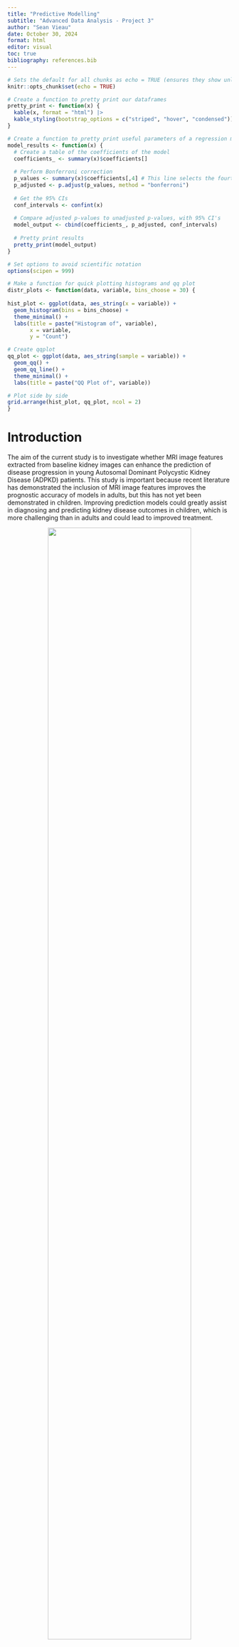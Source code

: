 ```yaml
---
title: "Predictive Modelling"
subtitle: "Advanced Data Analysis - Project 3"
author: "Sean Vieau"
date: October 30, 2024
format: html
editor: visual
toc: true
bibliography: references.bib
---
```


```r
# Sets the default for all chunks as echo = TRUE (ensures they show unless specified not to)
knitr::opts_chunk$set(echo = TRUE)

# Create a function to pretty print our dataframes
pretty_print <- function(x) {
  kable(x, format = "html") |>
  kable_styling(bootstrap_options = c("striped", "hover", "condensed"))
}

# Create a function to pretty print useful parameters of a regression model
model_results <- function(x) {
  # Create a table of the coefficients of the model
  coefficients_ <- summary(x)$coefficients[]
  
  # Perform Bonferroni correction 
  p_values <- summary(x)$coefficients[,4] # This line selects the fourth column of the resulting coefficients      table from summary(model), which is the p-values
  p_adjusted <- p.adjust(p_values, method = "bonferroni")
  
  # Get the 95% CIs
  conf_intervals <- confint(x)
  
  # Compare adjusted p-values to unadjusted p-values, with 95% CI's
  model_output <- cbind(coefficients_, p_adjusted, conf_intervals)
  
  # Pretty print results
  pretty_print(model_output)
}

# Set options to avoid scientific notation
options(scipen = 999)

# Make a function for quick plotting histograms and qq plot
distr_plots <- function(data, variable, bins_choose = 30) {
  
hist_plot <- ggplot(data, aes_string(x = variable)) +
  geom_histogram(bins = bins_choose) +
  theme_minimal() +
  labs(title = paste("Histogram of", variable),
       x = variable,
       y = "Count")

# Create qqplot
qq_plot <- ggplot(data, aes_string(sample = variable)) +
  geom_qq() +
  geom_qq_line() +
  theme_minimal() +
  labs(title = paste("QQ Plot of", variable))

# Plot side by side
grid.arrange(hist_plot, qq_plot, ncol = 2)
}
```

# Introduction

The aim of the current study is to investigate whether MRI image features extracted from baseline kidney images can enhance the prediction of disease progression in young Autosomal Dominant Polycystic Kidney Disease (ADPKD) patients. This study is important because recent literature has demonstrated the inclusion of MRI image features improves the prognostic accuracy of models in adults, but this has not yet been demonstrated in children. Improving prediction models could greatly assist in diagnosing and predicting kidney disease outcomes in children, which is more challenging than in adults and could lead to improved treatment.

::: {style="text-align: center;"}
<img src="/Project_3_Predictive_Modelling/Project_3_R/Media/Project_Description.png" style="width:80%;"/>
:::

#### Task One

![](/Project_3_Predictive_Modelling/Project_3_R/Media/Task_One.png){fig-align="center" width="80%"}

#### Task Two

![](/Project_3_Predictive_Modelling/Project_3_R/Media/Task_Two.png){fig-align="center" width="80%"}

### Clinical Hypotheses

The two clinical hypotheses for this study are that including MRI image features will improve model performance compared to using baseline kidney volume alone in models predicting

1.  Percentage change of total kidney volume growth

2.  Classification of a patient as having fast or slow progression of the disease.

# Background

Here we will review background information on the methodology and variables provided in this data set.

## Gabor Transform

#### What is it

The Gabor Transform, named after Dennis Gabor, is a powerful technique for analyzing the [**texture**]{.underline} of MRI images. By convolving the image with a Gabor filter, it becomes possible to discriminate between features based on intensity differences. This allows the target region and background to be differentiated if they possess distinct features, as they will exhibit different intensity levels. Moreover, the Gabor Transform has tunable parameters, such as the frequency of the sinusoidal wave, which can be adjusted to extract specific textures from the images. Higher frequencies are ideal for capturing fine textures, while lower frequencies are better suited for coarse textures.

#### How it Works

The Gabor Filter first applies a Gaussian Envelope to focus on a small region of the image. It then applies a sinusoidal wave that oscillates at a specific frequency and captures the variation in intensities at that frequency and orientation within that region.

#### Example of Gabor Transform

![Example of applying a Gaussian, then Gabor, and Laplacian Filter (GGL) for differentiation between two different textures (+'s vs L's) ([2](https://link.springer.com/article/10.1007/BF00204594)).](images/clipboard-573562689.png){fig-align="center"}

#### Image Features Provided by the Gabor Transform

In general, Gabor functions can easily extract features of:

-   Spatial Frequency (e.g. how often pixel intensity changes in a given area)

-   Density (e.g. concentration of features within a certain area)

-   Orientation (e.g. Textures or edges at 0°, 45°, 90°, 135°)

-   Phase (e.g. alignment/distance of features)

-   Energy (e.g. overall intensity)

Sources: [1](https://link.springer.com/article/10.1007/s11042-020-09635-6), [2](https://link.springer.com/article/10.1007/BF00204594)

## Gray Level Co-Occurrence Matrix

#### What is it

The Gray Level Co-Occurrence Matrix (GLCM) is another powerful tool for extracting **texture** features from an MRI image. GLCM works under the assumption that the textural information in an image is contained in the "average" spatial relationship that the gray tones in the image have to each other. For example, when a small patch of the picture has little variation of features, the dominant property is tone; When a small patch of a picture has high variation, the dominant property is texture ([3](https://ieeexplore.ieee.org/document/4309314)).

#### How it Works

GLCM examines the spatial relationship between pairs of pixels in an image and calculates how often pairs of pixel values occur at a specified distance and orientation. It does this by computing a set of gray-tone spacial-dependence matrices for various angular relationships and distances between neighboring resolution cell pairs on the image ([3](https://ieeexplore.ieee.org/document/4309314)).

#### Example of GLCM

![Example of textural features extracted from two different land-use category images ([3](https://ieeexplore.ieee.org/document/4309314)).](images/clipboard-759848695.png){width="80%"}

#### Image Features Provided by GLCM

In general, GLCM provides information on the following features:

-   Homogeneity

-   Linear Structure

-   Contrast

-   Number and Nature of Boundaries

-   Complexity of the Image

## Local Binary Pattern

#### What is it

The Local Binary Pattern (LBP) is a third powerful method for extracting [**texture**]{.underline} features from an image. An important and fundamental property of texture is how uniform the patterns are, and LBP captures this by detecting these uniform patterns in circular neighborhoods at any rotation and spatial resolution. LBP is rotation invariant, meaning it does not matter what rotation the image is at; it will always extract very similar features) ([4](https://ieeexplore.ieee.org/document/1017623)).

#### How it Works

LBP works by comparing the intensity of a central pixel with its neighboring pixels and encoding this relationship into a binary pattern. For each neighbor, if it's intensity is greater or equal to the central pixel, it gets assigned a 1 (otherwise a 0). The binary values of all neighbors are then concatenated to form a binary number, and this number is converted into a decimal that represent the LBP for the central pixel ([4](https://ieeexplore.ieee.org/document/1017623)).

#### Example of LBP

![Example of the 36 unique comparisons that can be made between neighboring pixels ([4](https://ieeexplore.ieee.org/document/1017623)).](images/clipboard-3679699747.png){fig-align="center"}

#### Code Information

![](/Project_3_Predictive_Modelling/Project_3_R/Media/Code_Information.png){fig-align="center" width="80%"}

#### Image Features Provided by the LBP

In general, the LBP provides image features on:

-   Uniformity

-   Local Contrast

-   Texture Description

-   Spatial Patterns

-   Gray Level Distribution

# Method

## Study Design

The investigators recruited 71 young patients with ADPKD and collected MRI data at baseline and after 3 years. Additionally, the height corrected kidney volume for each patient was collected at baseline and 3 years by a physician, and the percentage change calculated. Patients were classified as having slow or fast progression of the disease based on this percentage change. Image features were extracted from the baseline MRI images including 2 image features on kidney geometric information, 5 features based on Gabor transform, 2 features based on gray level co-occurrence matrix, 5 features based on image textures, and 5 features based on local binary pattern.

### Statistical Hypotheses

1.  A **linear regression model** predicting **percentage change of total kidney volume growth** including MRI image features and baseline kidney volume will have better performance than a model with baseline kidney volume alone, as determined by specificity, sensitivity, PPV,  NPV,  accuracy, and AUC.

2.  A **logistic regression model** predicting **classification of disease progression as slow or fast** including MRI image features and baseline kidney volume will have better performance than a model with baseline kidney volume alone, as determined by specificity, sensitivity, PPV,  NPV,  accuracy, and AUC.

# Data Preparation

#### Load Packages

```r
library(dplyr)
library(ggplot2)
library(tidyverse)
library(plotly) # Used for interactive plots
library(kableExtra) # Used for pretty printing (kable_styling)
library(ggridges) # Used for plotting distributions
library(naniar) # Used to visualize missingness
library(patchwork) # Used to chain ggplots together
library(gridExtra) # Used to plot ggplots side by side
library(corrplot) # Used for correlation matrix
library(caret) # Used for K-fold cross validation and machine learning
library(bestNormalize) # Used to find best transformation
library(olsrr) # used for backwards elimination model.
library(car) # Used for influenceplot function
library(reshape2) # Used for melting data for multi ROC plotting
```

#### Read .CSV

```r
# Read in data
data <- read_csv("C:/Users/sviea/Documents/Portfolio/Project_3_Predictive_Modelling/Project_3_R/Raw_Data/Project3_data.csv")
```

#### Examine Data Set

```r
# Examine data
pretty_print(head(data))

# Check data types
glimpse(data)
```

#### Create Factors

Everything is appropriately coded as a double.

Let's just convert `progression` into a factor that contains the levels for "slow" or "fast and we're good to go. We will also rename some variables for convenience.

```r
# Convert progression into a factor
data <- data |> 
  mutate(progression = factor(progression,
         levels = c(0,1),
         labels = c("Slow", "Fast")))

# Rename Subject ID and kidney volume variables so they are easier to access
data <- data |> 
  rename(Subject_ID = `Subject ID`,
         kidvol_base = tkvht_base,
         kidvol_visit2 = tkvht_visit2,
         kidvol_change = tkvht_change) 

# Double check data types
glimpse(data)
```

#### Summary

Our data set consists of:

-   71 patients
-   19 MRI image features
-   4 kidney volume variables

# Missingness

```r
# Examine missingness
gg_miss_var(data)

# Examine missingness percents
vis_miss(data)
```

We have 0 missing values!

# Data Split

#### Background

We have an N of 71, which is notably small.

In order to increase the power of the study, we will perform a 5-fold cross validation. Thus, all patients will be in both the training and validation sets, providing a comprehensive evaluation.

![](images/clipboard-802573844.png)

#### Perform the Split

To begin with, we will divide our data set into 5 even folds.

First we randomly shuffle the data so it is not organized by Subject ID

```r
# Set seed for reproducibility
set.seed(123)

# Shuffle the rows
data <- data |> slice_sample(n = nrow(data))
```

Then we create 5-folds of our data set.

```r
# Create labels for Folds1-5
data |> 
  mutate(fold_number = rep(c("Fold1", "Fold2", "Fold3", "Fold4", "Fold5"), length.out = n())) -> data

#### Create separate data frames for each fold

# Create Fold 1
data1_train <- data |> 
  filter(fold_number != "Fold1")
data1_test <- data |> 
  filter(fold_number == "Fold1")

# Create fold 2
data2_train <- data |> 
  filter(fold_number != "Fold2")
data2_test <- data |> 
  filter(fold_number == "Fold2")

# Create fold 3
data3_train <- data |> 
  filter(fold_number != "Fold3")
data3_test <- data |> 
  filter(fold_number == "Fold3")

# Create fold 4
data4_train <- data |> 
  filter(fold_number != "Fold4")
data4_test <- data |> 
  filter(fold_number == "Fold4")

# Create fold 5
data5_train <- data |> 
  filter(fold_number != "Fold5")
data5_test <- data |> 
  filter(fold_number == "Fold5")
```

And examine `Fold1` and ensure the dimensions check out.

```r
# Check dimensions of Fold1
dim(data1_train)

# Check dimensions of Fold1
dim(data1_test)

# Check for any overlapping patients
inner_join(data1_train, data1_test, by = "Subject_ID")
```

We have 56 patients in the fold 1 training set, and 15 in the test set, with no overlapping IDs. Perfect!

# Outcome Variables {#Outcomes_Uni}

Examining the distributions of the entire data set before splitting can cause subtle biases. For example, transformations or decisions based on the entire data set might inadvertently incorporate patterns from the test data into the training process!

We essentially want to mimic real world situations, where we would not know the distributions of our test set prior to analysis.

Thus, we will perform the initial examination of the distribution of our variables, using `Fold1_train`.

::: panel-tabset
## Kidney Volume

#### Baseline Kidney Volume

```r
# Visualize baseline kidney volume
ggplot(data1_train, aes(x = kidvol_base)) +
  geom_histogram() + 
  theme_minimal() + 
  labs(title = "Histogram for Baseline Kidney Volume",
       x = "Baseline Kidney Volume",
       y = "Count")

## QQ Plot
ggplot(data1_train, aes(sample = kidvol_base)) +
  geom_qq() +
  geom_qq_line() +
  theme_minimal() + 
  labs(title = "Histogram for Baseline Kidney Volume",
       x = "Baseline Kidney Volume",
       y = "Count")
```

Kidney volume at baseline appears to be logarithmic.

```r
# Visualize baseline kidney volume
ggplot(data1_train, aes(x = log(kidvol_base))) +
  geom_histogram() + 
  theme_minimal() + 
  labs(title = "Histogram forLog Baseline Kidney Volume",
       x = "Baseline Kidney Volume",
       y = "Count")

# QQ Plot
ggplot(data1_train, aes(sample = log(kidvol_base))) +
  geom_qq() +
  geom_qq_line() +
  theme_minimal() + 
  labs(title = "Histogram for Log Baseline Kidney Volume",
       x = "Baseline Kidney Volume",
       y = "Count")

# Create variable
data1_train <- data1_train |> 
  mutate(kidvol_base_log = log(kidvol_base))
```

`kidvol_base` is normally distributed approximately, after log transform and this variable will be used going forward.

#### Percent Change in Kidney Volume

```r
#| fig-height: 3.5
#| fig-width: 8
# Create histogram
hist_plot <- ggplot(data1_train, aes(x = kidvol_change)) +
  geom_histogram(binwidth = 4.5) +
  theme_minimal() +
  labs(title = "Histogram of Kidney Volume Change",
       y = "Count",
       x = "Kidney Volume Change (%)")

# Create qqplot
qq_plot <- ggplot(data1_train, aes(sample = kidvol_change)) +
  geom_qq() +
  geom_qq_line() +
  theme_minimal() +
  labs(title = "QQ Plot of Kidney Volume Change")

# Plot side by side
grid.arrange(hist_plot, qq_plot, ncol = 2)
```

`kidvol_change` is not quite normally distributed.

##### Log Transform

Let's check if a logarithmic or sqrt transformation will be better.

```r
# Use bestNormalize R package to select the best transformation
BNObject <- bestNormalize(data1_train$kidvol_change)
BNObject

# Create histogram
hist_plot <- ggplot(data1_train, aes(x = log(kidvol_change))) +
  geom_histogram(binwidth = 0.5) +
  theme_minimal() +
  labs(title = "Histogram of Log Kidney Volume Change",
       y = "Count",
       x = "Kidney Volume Change (%)")

# Create qqplot
qq_plot <- ggplot(data1_train, aes(sample = log(kidvol_change))) +
  geom_qq() +
  geom_qq_line() +
  theme_minimal() +
  labs(title = "QQ Plot of Log Kidney Volume Change")

# Plot side by side
grid.arrange(hist_plot, qq_plot, ncol = 2)
```

##### Square Root Transform

```r
# Create histogram
hist_plot <- ggplot(data1_train, aes(x = sqrt(kidvol_change))) +
  geom_histogram(binwidth = 0.5) +
  theme_minimal() +
  labs(title = "Histogram of Sqrt Kidney Volume Change",
       y = "Count",
       x = "Kidney Volume Change (%)")

# Create qqplot
qq_plot <- ggplot(data1_train, aes(sample = sqrt(kidvol_change))) +
  geom_qq() +
  geom_qq_line() +
  theme_minimal() +
  labs(title = "QQ Plot of Sqrt Kidney Volume Chage")

# Plot side by side
grid.arrange(hist_plot, qq_plot, ncol = 2)
```

The log transform appears the best for us.

However, after checking with the professor, it is very rare in machine learning that we engineer the outcome variable at all.

```r
# Create log change in kidney volume
data1_train <- data1_train |> 
  mutate(kidvol_change_log = log(kidvol_change))
```

#### Outliers

It also appears that we have two outlier values. Let's assess using boxplots.

```r
# Calculate IQR and identify outliers
IQR_val <- IQR(data1_train$kidvol_change)
Q1 <- quantile(data1_train$kidvol_change, 0.25)
Q3 <- quantile(data1_train$kidvol_change, 0.75)
lower_bound <- Q1 - (1.5*IQR_val)
upper_bound <- Q3 + (1.5*IQR_val)

# Create boxplot and flag outliers
ggplot(data1_train, aes(x = "", y = kidvol_change)) +
  geom_boxplot(alpha = 0.8) +
  geom_text(aes(label = ifelse(kidvol_change < lower_bound | kidvol_change > upper_bound, Subject_ID, "")), hjust = -0.5, color = "red") +
  theme_minimal() +
  labs(title = "Boxplot of Kidney Volume Change",
       x = "",
       y = "Kidney Volume Change")
```

Patients 37 and 51 are flagging as potential outliers. Let's examine them.

```r
# Examine outlier patients
data1_train |> 
  arrange(desc(kidvol_change)) |> 
  head() |> 
  pretty_print()
```

Interesting, it looks like these patients also have high values for certain MRI image features, such as GLCM 1 and 2. Additionally, they do not have the highest visit 2 kidney volumes, they simply increases in size the most.

### Summary

##### Transformation

It appears that a log transform of `kidvol_base` gives us an approximately normal distribution, and this will be the value used for this covariate going forward.

##### Outliers

While patients 37 and 51 are potential outliers on `kidvol_change`, these are NOT erroneous values. On the contrary, they are backed up by similar high values on other measurements such as `glcm2`, but are not universally high on all MRI image features. In other words, these appear to be very realistic values.

In summary, all values are derived from authentic biological data. They will be examined using the jackknife residuals to assess for leverage and influence, but we are motivated to retain them in the analysis.

[Top of Tabset](#Outcomes_Uni)

## Disease Progression

```r
# Create bar plot
ggplot(data1_train, aes(x = progression, fill = progression)) +
  geom_bar() +
  theme_minimal() +
  scale_fill_brewer(palette = "Pastel2") +
  ylim(0, 45) +
  labs(title = "Count of Slow vs Fast Disease Progression",
       x = "Disease Progression",
       y = "Count",
       fill = "Progression")

# Create Table
table(data1_train$progression) 
```

We have an equal amount of patients that had slow vs fast disease progression.

[Top of Tabset](#Outcomes_Uni)
:::

## Summary

#### Kidney Volume Change

`kidvol_change` is approximately normally distributed following a log transform, with 2 potential outliers we will keep an eye on.

#### Slow vs Fast Disease Progression

We have an even count between patients who had slow vs fast disease progression.

# Feature Engineering I {#Features_Uni}

An assumption for a linear regression is that there is a linear relationship between the predictor and the outcome variable.

Thus for the initial step, we will examine the distribution of our variables and create a quadratic term or take the log for each variable as necessary.

:::::::::: panel-tabset
## Geometry

::: panel-tabset
## Geom1

```r
#| fig-height: 3.5
#| fig-width: 8
# Create histogram
hist_plot <- ggplot(data1_train, aes(x = geom1)) +
  geom_histogram(binwidth = 30) +
  theme_minimal() +
  labs(title = "Histogram of Geom1",
       x = "Geom1",
       y = "Count")

# Create qqplot
qq_plot <- ggplot(data1_train, aes(sample = geom1)) +
  geom_qq() +
  geom_qq_line() +
  theme_minimal() +
  labs(title = "QQ Plot of Geom1")

# Plot side by side
grid.arrange(hist_plot, qq_plot, ncol = 2)
```

There is 1 patient with a drastically lower value than everyone else. Let's examine.

```r
# Filter to most negative geom1 value
data1_train |> 
  arrange(geom1) |> 
  select(Subject_ID, geom1, geom2) |> 
  head() |> 
  pretty_print()
```

Patient 48 appears to be an outlier on `geom1`.

#### Perform Yeo Johnson Transformation

Since we have negatie we have to perform the yeo johnson transformation or we will lose observations as `NA` values.

```r
# Use bestNormalize R package to select the best transformation
BNObject <- bestNormalize(data1_train$geom1)
BNObject

# Create histogram
hist_plot <- ggplot(data1_train, aes(x = yeojohnson(geom1)$x.t)) +
  geom_histogram(binwidth = .4) +
  theme_minimal() +
  labs(title = "Histogram of Yeo Johnson Geom1",
       y = "Count",
       x = "Log Geom1")

# Create qqplot
qq_plot <- ggplot(data1_train, aes(sample = yeojohnson(geom1)$x.t)) +
  geom_qq() +
  geom_qq_line() +
  theme_minimal() +
  labs(title = "QQ Plot of Yeo Johnson Geom1")

# Plot side by side
grid.arrange(hist_plot, qq_plot, ncol = 2)

# Perform transform
data1_train <- data1_train |> 
  mutate(geom1_yeo = yeojohnson(geom1)$x.t)
```

`geom` is more normally distributed after a Yeo Johnson transform.

#### Summary

`geom1` is normally distributed following a Yeo Johnson transform. There is potentially one outlier on the negative side, but this seemed to not be a factor after transforming.

[Top of Tabset](#Features_Uni)

## Geom2

```r
#| fig-height: 3.5
#| fig-width: 8
# Create histogram
hist_plot <- ggplot(data1_train, aes(x = geom2)) +
  geom_histogram(binwidth = 300) +
  theme_minimal() +
  labs(title = "Histogram of Geom2",
       x = "Geom2",
       y = "Count")

# Create qqplot
qq_plot <- ggplot(data1_train, aes(sample = geom2)) +
  geom_qq() +
  geom_qq_line() +
  theme_minimal() +
  labs(title = "QQ Plot of Geom2")

# Plot side by side
grid.arrange(hist_plot, qq_plot, ncol = 2)
```

`geom2` appears to be logarithmic. Let's adjust.

#### Square Root Transformation

```r
#| fig-height: 3.5
#| fig-width: 8
# Create new variable
data1_train <- data1_train |> 
 mutate(geom2_sqrt = sqrt(geom2),
        geom2_log = log(geom2)) 

# Create histogram
hist_plot <- ggplot(data1_train, aes(x = geom2_sqrt)) +
  geom_histogram(binwidth = 20) +
  theme_minimal() +
  labs(title = "Histogram of Geom2_sqrt",
       x = "Geom2_sqrt",
       y = "Count")

# Create qqplot
qq_plot <- ggplot(data1_train, aes(sample = geom2_sqrt)) +
  geom_qq() +
  geom_qq_line() +
  theme_minimal() +
  labs(title = "QQ Plot of Geom2_sqrt")

# Plot side by side
grid.arrange(hist_plot, qq_plot, ncol = 2)
```

Sqrt kind of makes it better, but not quite.

#### Log Transformation

Let's examine the log.

```r

# Create histogram
hist_plot <- ggplot(data1_train, aes(x = log(geom2))) +
  geom_histogram(binwidth = 1) +
  theme_minimal() +
  labs(title = "Histogram of Geom2 log",
       x = "Geom2 log",
       y = "Count")

# Create qqplot
qq_plot <- ggplot(data1_train, aes(sample = log(geom2))) +
  geom_qq() +
  geom_qq_line() +
  theme_minimal() +
  labs(title = "QQ Plot of Geom2 log")

# Plot side by side
grid.arrange(hist_plot, qq_plot, ncol = 2)
```

#### Yeo Johnson Transform

A Yeo Johnson transformation

```r
# Use bestNormalize R package to select the best transformation
BNObject <- bestNormalize(data1_train$geom2)
BNObject

# Create histogram
hist_plot <- ggplot(data, aes(x = yeojohnson(geom2)$x.t)) +
  geom_histogram(binwidth = 1) +
  theme_minimal() +
  labs(title = "Histogram of Geom2 Yeo",
       x = "Geom2 Yeo",
       y = "Count")

# Create qqplot
qq_plot <- ggplot(data, aes(sample = yeojohnson(geom2)$x.t)) +
  geom_qq() +
  geom_qq_line() +
  theme_minimal() +
  labs(title = "QQ Plot of Geom2 Yeo")

# Plot side by side
grid.arrange(hist_plot, qq_plot, ncol = 2)

# Create the variable
data1_train <- data1_train |> 
  mutate(geom2_yeo = yeojohnson(geom2)$x.t)
```

I think log or yeo is our best bet here.

#### Summary

While there is no transformation that makes `geom2` normally distributed, log or yeojohnson transformation may help and will be considered. Let's select Yeo Johnson as it looks slightly better.

[Top of Tabset](#Features_Uni)
:::

## Gabor

::: panel-tabset
## Gabor1

```r
#| fig-height: 3.5
#| fig-width: 8
# Create histogram
hist_plot <- ggplot(data1_train, aes(x = gabor1)) +
  geom_histogram(binwidth = 0.2) +
  theme_minimal() +
  labs(title = "Histogram of Gabor1",
       x = "Gabor2",
       y = "Count")

# Create qqplot
qq_plot <- ggplot(data1_train, aes(sample = gabor1)) +
  geom_qq() +
  geom_qq_line() +
  theme_minimal() +
  labs(title = "QQ Plot of Gabor1")

# Plot side by side
grid.arrange(hist_plot, qq_plot, ncol = 2)
```

`gabor1` is normally distributed.

[Top of Tabset](#Features_Uni)

## Gabor2

```r
#| fig-height: 3.5
#| fig-width: 8
# Make plots
distr_plots(data1_train, "gabor2", 12)
```

`gabor2` appears approximately normally distributed.

```r
# Use bestNormalize R package to select the best transformation
BNObject <- bestNormalize(data1_train$gabor2)
BNObject
```

It looks like a yeo johnson transformation will be most appropriate here.

```r
data1_train <- data1_train |> 
  mutate(gabor2_yeo = yeojohnson(gabor2)$x.t)

distr_plots(data1_train, "gabor2_yeo", 10)
```

A yeo johnson transformation *slightly* improves the normality of `gabor2`.

[Top of Tabset](#Features_Uni)

## Gabor3

```r
#| fig-height: 3.5
#| fig-width: 8
# Make plots
distr_plots(data1_train, "gabor3", 30)
```

[Top of Tabset](#Features_Uni)

`gabor3` appears approximately normally distributed, with some potential outliers.

```r
# Use bestNormalize R package to select the best transformation
BNObject <- bestNormalize(data1_train$gabor3)
BNObject
```

Transformations don't seem to help much here. We want the values to be closest to 1 to indicate more normality.

#### Summary

Transformation doesn't seem to help much with `gabor3`.

[Top of Tabset](#Features_Uni)

## Gabor4

```r
#| fig-height: 3.5
#| fig-width: 8
# Make plots
distr_plots(data1_train, "gabor4", 30)
```

`gabor4` may be exponential.

```r
#| fig-height: 3.5
#| fig-width: 8
data1_train <- data1_train |> 
  mutate(gabor4_log = log(gabor4))

distr_plots(data1_train, "gabor4_log", 12)
```

`gabor4_log` appears to be normally distributed.

#### Summary

The log transform of `gabor4` made it approximately normal.

[Top of Tabset](#Features_Uni)

## Gabor5

```r
#| fig-height: 3.5
#| fig-width: 8
# Make plots
distr_plots(data1_train, "gabor5", 30)
```

`gabor5` looks logarithmic potentially.

#### Log Transform

```r
# Use bestNormalize R package to select the best transformation
BNObject <- bestNormalize(data1_train$gabor5)
BNObject

# Create log term
data1_train <- data1_train |> 
  mutate(gabor5_log = log(gabor5))
 
distr_plots(data1_train, "gabor5_log", 30)
```

That's kind of better.

```r
# Calculate IQR and identify outliers
IQR_val <- IQR(data1_train$gabor5_log)
Q1 <- quantile(data1_train$gabor5_log, 0.25)
Q3 <- quantile(data1_train$gabor5_log, 0.75)
lower_bound <- Q1 - (1.5*IQR_val)
upper_bound <- Q3 + (1.5*IQR_val)

# Create boxplot and flag outliers
ggplot(data1_train, aes(x = "", y = gabor5_log)) +
  geom_boxplot(alpha = 0.8) +
  geom_text(aes(label = ifelse(gabor5_log < lower_bound | gabor5_log > upper_bound, Subject_ID, "")), hjust = -0.5, color = "red") +
  theme_minimal() +
  labs(title = "Boxplot of Gabor5",
       x = "",
       y = "Gabor5")
```

#### Summary

`gabor5` is not normally distributed, and no transform seems to help much. It may be dropped from consideration.

[Top of Tabset](#Features_Uni)
:::

## GLCM

::: panel_tabset
## GLCM1

```r
#| fig-height: 3.5
#| fig-width: 8
# Make plots
distr_plots(data1_train, "glcm1", 10)
```

`glcm1` is approximately normally distributed.

[Top of Tabset](#Features_Uni)

## GLCM2

```r
#| fig-height: 3.5
#| fig-width: 8
# Make plots
distr_plots(data1_train, "glcm2", 10)
```

`glcm2` may be logarithmic.

#### Log Transform

```r
# Create log variable
data1_train <- data1_train |> 
  mutate(glcm2_log = log(glcm2))

#| fig-height: 3.5
#| fig-width: 8
# Make plots
distr_plots(data1_train, "glcm2_log", 10)
```

```r
# Use bestNormalize R package to select the best transformation
BNObject <- bestNormalize(data1_train$glcm2)
BNObject
```

It appears that this is the best transformation we will get.

#### Summary

The best transformation for `glcm2` is a log transform.

[Top of Tabset](#Features_Uni)
:::

## TXTI

::: panel-tabset
## TXT1

```r
#| fig-height: 3.5
#| fig-width: 8
# Make plots
distr_plots(data1_train, "txti1", 10)
```

#### Summary

`txti1` appears normally distributed

[Top of Tabset](#Features_Uni)

## TXTI2

```r
#| fig-height: 3.5
#| fig-width: 8
# Make plots
distr_plots(data1_train, "txti2", 10)
```

#### Summary

`txti2` appears normally distributed.

[Top of Tabset](#Features_Uni)

## TXTI3

```r
#| fig-height: 3.5
#| fig-width: 8
# Make plots
distr_plots(data1_train, "txti3", 10)
```

#### Summary

`txti3` appears normally distributed.

[Top of Tabset](#Features_Uni)

## TXTI4

```r
#| fig-height: 3.5
#| fig-width: 8
# Make plots
distr_plots(data1_train, "txti4", 10)
```

`txti4` may be logarithmic.

#### Log Transform

```r
#| fig-height: 3.5
#| fig-width: 8
data1_train <- data1_train |> 
  mutate(txti4_log = log(txti4))

# Make plots
distr_plots(data1_train, "txti4_log", 10)
```

That's better, still not perfect.

```r
# Use bestNormalize R package to select the best transformation
BNObject <- bestNormalize(data1_train$txti4)
BNObject
```

Log is better than sqrt so we will use log.

#### Summary

The best transformation for `txtxi4` is log, though it is still not perfect.

[Top of Tabset](#Features_Uni)

## TXTI5

```r
#| fig-height: 3.5
#| fig-width: 8
#| # Make plots
distr_plots(data1_train, "txti5", 10)
```

May be logarithmic.

#### Log Transform

```r
#| fig-height: 3.5
#| fig-width: 8
data1_train <- data1_train |> 
  mutate(txti5_log = log(txti5))

#| # Make plots
distr_plots(data1_train, "txti5_log", 10)
```

That looks better. Mostly.

```r
# Use bestNormalize R package to select the best transformation
BNObject <- bestNormalize(data1_train$txti5)
BNObject
```

Log performs better than sqrt, that's as good as we can get.

#### Summary

The best transformation for `txti5` is logarithmic.

[Top of Tabset](#Features_Uni)
:::

## LBP

::::: panel-tabset
## LBP1

```r
#| fig-height: 3.5
#| fig-width: 8
#| # Make plots
distr_plots(data1_train, "lbp1", 20)
```

Looks normally distributed with 1 outlier.

#### Remove Outlier

```r
# Examine LBP outlier
data1_train |> 
  arrange(desc(lbp3)) |> 
  select(Subject_ID, lbp1, lbp2, lbp3, lbp4, lbp5) |> 
  head() |> 
  pretty_print()
```

Patient 52 is a CLEAR outlier (lbp3 = 11, no othe patients have an lbp3 over 1).

We remove them.

```r
# Remove outlier patient
data1_train <- data1_train |> 
  filter(!Subject_ID == 52)
```

#### Remake Plots

```r
#| fig-height: 3.5
#| fig-width: 8
#| # Make plots
distr_plots(data1_train, "lbp1", 10)
```

That's close to normal, let's check if it could be better.

```r
# Use bestNormalize R package to select the best transformation
BNObject <- bestNormalize(data1_train$lbp1)
BNObject
```

#### Yeo Johnson Transform

It seems a yeo transformation will be the best (since we have negatives and a log and sqrt transformation will cause NA values)

```r
#| fig-height: 3.5
#| fig-width: 8
# Perform transform
data1_train <- data1_train |> 
  mutate(lbp1_yeo = yeojohnson(lbp1)$x.t)

#| # Make plots
distr_plots(data1_train, "lbp1_yeo", 10)
```

It's slightly better, but not by much.

#### Summary

A yeo johnson transformation helps a little bit.

We will choose to not transform this variable.

::: callout-note
Note: Patient 52 is a clear outlier and possibly erroneous value on the `lbp` features. Ensure to remove it from all data sets!
:::

[Top of Tabset](#Features_Uni)

## LBP2

```r
#| fig-height: 3.5
#| fig-width: 8
#| # Make plots
distr_plots(data1_train, "lbp2", 20)
```

We appear to have a different outlier for `lbp2`.

```r
# Examine outlier
data1_train |> 
  arrange(desc(lbp2)) |> 
  select(Subject_ID, lbp1, lbp2, lbp3, lbp4, lbp5) |> 
  head() |> 
  pretty_print()
```

Patient 48 is an outlier on `lbp2` (lbp2 = 3, all other patients are essentially below 1).

We remove them

```r
# Remove outlier
data1_train <- data1_train |> 
  filter(!Subject_ID == 48)
```

#### Remake Plots

```r
#| fig-height: 3.5
#| fig-width: 8
#| # Make plots
distr_plots(data1_train, "lbp2", 20)
```

#### 

`lbp2` is normally distributed

[Top of Tabset](#Features_Uni)

## LBP3

```r
#| fig-height: 3.5
#| fig-width: 8
#| # Make plots
distr_plots(data1_train, "lbp3", 20)
```

Doesn't look too good.

```r
# Use bestNormalize R package to select the best transformation
BNObject <- bestNormalize(data1_train$lbp3)
BNObject
```

None of the transformations help much here.

#### Summary

`lbp3` is not normally distributed and no transformations help. We keep the original unmodified values.

[Top of Tabset](#Features_Uni)

## LBP4

```r
#| fig-height: 3.5
#| fig-width: 8
#| # Make plots
distr_plots(data1_train, "lbp4", 20)
```

`lbp4` appears logarithmic.

```r
#| fig-height: 3.5
#| fig-width: 8
# Create log variable
data1_train <- data1_train |> 
  mutate(lbp4_log = log(lbp4))

#| # Make plots
distr_plots(data1_train, "lbp4_log", 20)
```

Looks better.

```r
# Use bestNormalize R package to select the best transformation
BNObject <- bestNormalize(data1_train$lbp4)
BNObject
```

The log transform also provides the best performance here.

#### Summary

The log transform provides the best distribution for `lbp4`

::: callout-note
Note: Patient 48 is a clear outlier and possibly erroneous value on the `lbp2` feature. Ensure to remove it from all data sets!
:::

[Top of Tabset](#Features_Uni)

## LBP5

```r
#| fig-height: 3.5
#| fig-width: 8
#| # Make plots
distr_plots(data1_train, "lbp5", 20)
```

`lbp5` looks logarithmic.

```r
#| fig-height: 3.5
#| fig-width: 8
# Create log variable
data1_train <- data1_train |> 
  mutate(lbp5_log = log(lbp5))

#| # Make plots
distr_plots(data1_train, "lbp5_log", 15)

# Create variable
data1_train <- data1_train |> 
  mutate(lbp5_log = log(lbp5))
```

```r
# Use bestNormalize R package to select the best transformation
BNObject <- bestNormalize(data1_train$lbp5)
BNObject
```

Looks better, and we confirm that the log transform performs the best.

#### Summary

Log transform is the best for `lbp5`.

[Top of Tabset](#Features_Uni)
:::::

## Feature Engineering Summary

We determined that the following variables were approximately normally distributed after performing the transformations below: - `kidvol_base_log` - `kidvol_change_log` (this will be considered, but likely not used) - `geom1_yeo` - `geom2_yeo` - `gabor2_yeo` - `gabor4_log` - `glcm2_log` - `txti4_log` - `txti5_log` - `lbp4_log` - `lbp5_log`

These variables will be used for all comparisons moving forward to ensure we meet the assumption of linearity for a linear regression model.

`gabor5` is not normal even after transforming.

We also eliminated 2 outlier/possible erroneous values in the form of patients, `48` and `52`.

[Top of Tabset](#Features_Uni)
::::::::::

## Correlation Matrix I

To assess for the best engineering of features and select the most promising covariates for this predictive model, I will create the following correlation matrices.

-   With unaltered features & engineered features
-   With averages and interactions to aggregate features from the same class
-   With squared features

This process should uncover hidden relationships between features that are not immediately obvious (such as a squared feature being a significant predictor, but not in its original form).

This first matrix will contain the unaltered features in their original form, as well as the engineered features as determined by examination of distributions.

```r
#| fig-height: 8
#| fig-width: 8
# Control matrix for better output
matrix_order <- c("kidvol_base", "kidvol_change", "kidvol_change_log", "progression", "geom1", "geom1_yeo", "geom2", "geom2_yeo", "gabor1", "gabor2", "gabor2_yeo", "gabor3", "gabor4", "gabor4_log", "gabor5", "glcm1", "glcm2", "glcm2_log", "txti1", "txti2", "txti3", "txti4", "txti4_log", "txti5", "txti5_log", "lbp1", "lbp2", "lbp3", "lbp4", "lbp4_log", "lbp5", "lbp5_log")
 
# Clean the output by making a trimmed dataset excluding extaneous variables
data_for_matrix <- data1_train |> 
  select(matrix_order)

# We factored our variables at the start. To make a correlation matrix we must reconvert those back to numeric
data_for_matrix <- data.frame(lapply(data_for_matrix, function(x) if (is.factor(x)) as.numeric(x) else x))

# Make a correlation matrix with all variables of the trimmed data set
correlation_matrix <- cor(data_for_matrix, use = "complete.obs")

# Plot correlation matrix
corrplot(correlation_matrix, method = "color", addCoef.col = "black", number.cex = 0.4, insig = "blank")
```

From this plot we can see a few relationships between our original and transformed features.

## Main Observations {#Corr_One}

:::: panel-tabset
## Geometry

`geom1` (r = -0.17) and `geom2_yeo` (r = -0.15) have about equal correlation with `kidvol_change`

[Top of Tabset](#Corr_One)

## Gabor Transform

None of the original or transformed `gabor` features are correlated to change in `kidvol_change_log`.

Interestingly, `gabor3` appears to have a strong correlation to the untransformed `kidvol_change`, but not with `kidvol_change_log`. Let's assess.

```r
# Create plot
ggplot(data1_train, aes(x = gabor3, y = kidvol_change)) +
  geom_smooth(method = "lm") +
  geom_point() +
  labs(title = "Change in Kidney Volume by Gabor3",
       x = "Gabor3",
       y = "Change in Kidney Volume (%)") +
  theme_minimal()
```

This appears to be driven entirely by that outlier patient on the far left.

We previously determined that patients 37 and 51 were outliers on the boxplots on `kidvol_change`.

Let's assess how this relationship changes after removing them.

```r
# Remove outlier patients on kidvol change
data_out_rem <- data1_train |> 
  filter(!Subject_ID %in% c(37,51))

# Plot
ggplot(data_out_rem, aes(x = gabor3, y = kidvol_change)) +
  geom_smooth(method = "lm") +
  geom_point() +
  labs(title = "Change in Kidney Volume by Gabor3",
       x = "Gabor3",
       y = "Change in Kidney Volume (%)") +
  theme_minimal()
```

The relationship now looks appropriately linear when these outlier patients are removed.

We can also see that taking the log of the change in kidney volume reduces the influence of these outliers and makes the correlation non significant

```r
# Create plot
ggplot(data1_train, aes(x = gabor3, y = kidvol_change_log)) +
  geom_smooth(method = "lm") +
  geom_point() +
  labs(title = "Change in Log Kidney Volume by Gabor3",
       x = "Gabor3",
       y = "Change in Log Kidney Volume (%)") +
  theme_minimal()
```

::: callout-note
Note: Patients 37 and 51 may be outliers and will need to be assessed using leverage and influence after the final model is fit!
:::

[Top of Tabset](#Corr_One)

## Gray Level Co-Occurence Matrix

None of the MRI features from the gray level co-occurence matrix were strongly correlated with `kidvol_change`.

[Top of Tabset](#Corr_One)

## Txti

`txti2` is a strong predictor of change in `kidvol` regardless if whether `kidvol` is transformed or not.

```r
# Create plot
ggplot(data1_train, aes(x = txti2, y = kidvol_change)) +
  geom_smooth(method = "lm") +
  geom_point() +
  labs(title = "Change in Log Kidney Volume by Txti2",
       x = "Txti2",
       y = "Change in Log Kidney Volume (%)") +
  theme_minimal()
```

`txti2` is a strong predictor of change in kidney volume!

[Top of Tabset](#Corr_One)

## Local Binary Pattern

#### Lbp2

`lbp2` is weakly correlated to change in kidney volume.

```r
# Create plot
ggplot(data1_train, aes(x = lbp2, y = kidvol_change)) +
  geom_smooth(method = "lm") +
  geom_point() +
  labs(title = "Change in Log Kidney Volume by lbp2",
       x = "lbp2",
       y = "Change in Log Kidney Volume (%)") +
  theme_minimal()


model <- lm(kidvol_change ~ lbp2, data = data1_train)
summary(model)
```

#### Lbp4

`lbp4` after log transforming is weakly associated with change in kidney volume, but not strong enough to be significant.

```r
# Create plot
ggplot(data1_train, aes(x = lbp4_log, y = kidvol_change)) +
  geom_smooth(method = "lm") +
  geom_point() +
  labs(title = "Change in Log Kidney Volume by Lbp4",
       x = "Log Lbp4",
       y = "Change in Kidney Volume (%)") +
  theme_minimal()
```

#### Lbp Log

`lbp5_log` is strongly correlated to change in kidney volume.

```r
# Create plot
ggplot(data1_train, aes(x = lbp5_log, y = kidvol_change)) +
  geom_smooth(method = "lm") +
  geom_point() +
  labs(title = "Change in Log Kidney Volume by Log Lbp5",
       x = "Log Lbp5",
       y = "Change in Log Kidney Volume (%)") +
  theme_minimal()
```

We have a pretty strong negative relationship here, looks like it is slightly driven by those two outlier patients.

[Top of Tabset](#Corr_One)
::::

## Summary

The features that are most promising as covariates at this point are:

-   `geom2_yeo`
-   `gabor3`
-   `txt12`
-   `lbp5_log`

# Feature Engineering II

## Averages and Interaction Terms

We saw in the correlation matrix that both `geom1` and `geom2` had pretty even correlations with change in kidney volume.

In the interest of discovering underlying patterns (and minimizing the number of features we have, since we have a limit of 5 based on our sample size), I will attempt to collapse these two variables by

-   Taking their average
-   Taking their interaction term

I will also do the same for `lbp2`, and `lbp5_log`, which were correlated with the outcome.

#### Create Average and Interaction Terms

```r
# Create average and interaction terms
data1_train <- data1_train |> 
  mutate(geom_avg = (geom1_yeo + geom2_yeo)/2,
         geom_int = geom1_yeo*geom2_yeo,
         lbp_avg  = (lbp2 + lbp5_log),
         lbp_int  = lbp2*lbp5_log)
```

## Correlation Matrix II

Now we can rerun the correlation matrix and examine how those relationships changed

```r
#| fig-width: 8
#| fig-height: 8
# Control matrix for better output
matrix_order <- c("kidvol_base", "kidvol_change", "kidvol_change_log", "progression", "geom1", "geom1_yeo", "geom2", "geom2_yeo", "geom_avg", "geom_int", "lbp1", "lbp2", "lbp3", "lbp4", "lbp4_log", "lbp5", "lbp5_log", "lbp_avg", "lbp_int")
 
# Clean the output by making a trimmed dataset excluding extaneous variables
data_for_matrix <- data1_train |> 
  select(matrix_order)

# We factored our variables at the start. To make a correlation matrix we must reconvert those back to numeric
data_for_matrix <- data.frame(lapply(data_for_matrix, function(x) if (is.factor(x)) as.numeric(x) else x))

# Make a correlation matrix with all variables of the trimmed data set
correlation_matrix <- cor(data_for_matrix, use = "complete.obs")

# Plot correlation matrix
corrplot(correlation_matrix, method = "color", addCoef.col = "black", number.cex = 0.6)
```

## Main Observations {#Corr_Two}

::: panel-tabset
## Geometry

`geom_avg` (r = 0.20) has a higher correlation coefficient than `geom1_yeo` and `geom2_yeo` alone, and will thus be used as an aggregate covariate to capture the geometry of the MRIs going forward.

```r
# Create plot
ggplot(data1_train, aes(x = geom_avg, y = kidvol_change)) +
  geom_smooth(method = "lm") +
  geom_point() +
  labs(title = "Change in Kidney Volume by geom_avg",
       x = "geom_avg",
       y = "Change in Kidney Volume (%)") +
  theme_minimal()
```

Notably, this could be driven by those two outliers as mentioned previously.

[Top of Tabset](#Corr_Two)

## Local Binary Pattern

The average and interaction terms do not perform better than `lbp5_log` alone.

[Top of Tabset](#Corr_Two)
:::

### Summary

`geom_avg` increases the r by 0.03 over the individual non-combined features, and will be chosen as a candidate covariate.

`lbp_avg` does not perform better than `lbp5_log` alone, and thus `lbp5_log` will be chosen as a candidate covariate in the final model.

# Feature Engineering III

## Quadratic Terms

Finally, we will consider quadratic terms for each feature.

```r
#| fig-width: 10
#| fig-height: 10
# Create function to square specified columns and rename the new variables
square_selected_variables <- function(df, columns) {
  df <- df %>%
    mutate(across(all_of(columns), ~ .^2, .names = "{.col}_square"))
  return(df)
}

# Choose columns to get squared
columns <- data1_train |>
  select(geom1, geom1_yeo, geom2, geom2_yeo, geom_avg, geom_int, gabor1, gabor2, gabor2_yeo, gabor3, gabor4, gabor4_log, gabor5, glcm1, glcm2, glcm2_log, txti1, txti2, txti3, txti4, txti4_log, txti5, txti5_log, lbp1, lbp2, lbp3, lbp4, lbp4_log, lbp5, lbp5_log, lbp_avg, lbp_int) |>
  colnames()


# Square selected variables
data_square <- square_selected_variables(data1_train, columns)
  
```

## Correlation Matrix III

```r
# Control matrix for better output
matrix_order <- c("kidvol_base", "kidvol_change", "kidvol_change_log", "progression", "geom1_square", "geom1_yeo_square", "geom2_square", "geom2_yeo_square", "geom_avg_square", "geom_int_square", "gabor1_square", "gabor2_square", "gabor2_yeo_square", "gabor3_square", "gabor4_square", "gabor4_log_square", "gabor5_square", "glcm1_square", "glcm2_square", "glcm2_log_square", "txti1_square", "txti2_square", "txti3_square", "txti4_square", "txti4_log_square", "txti5_square", "txti5_log_square", "lbp1_square", "lbp2_square", "lbp3_square", "lbp4_square", "lbp4_log_square", "lbp5_square", "lbp5_log_square", "lbp_avg_square", "lbp_int_square")
 
# Clean the output by making a trimmed dataset excluding extraneous variables
data_for_matrix2 <- data_square |> 
  select(matrix_order)

# We factored our variables at the start. To make a correlation matrix we must reconvert those back to numeric
data_for_matrix2 <- data.frame(lapply(data_for_matrix2, function(x) if (is.factor(x)) as.numeric(x) else x))

# Make a correlation matrix with all variables of the trimmed data set
correlation_matrix <- cor(data_for_matrix2, use = "complete.obs")

# Plot correlation matrix
corrplot(correlation_matrix, method = "color", addCoef.col = "black", number.cex = 0.2)
```

## Main Observations {#Corr_Three}

::: panel-tabset
## Gabor Transform

#### Gabor3

The correlation coefficient for `gabor3_square` is higher than `gabor3`.

```r
ggplot(data_square, aes(x = gabor3_square, y = kidvol_change)) +
  geom_point() +
  geom_smooth(method = "lm")
```

Let's compare if we remove those outliers

```r
ggplot(data_out_rem, aes(x = gabor3**2, y = kidvol_change)) +
  geom_point() +
  geom_smooth(method = "lm")
```

This appears to be driven by that outlier patient.

[Top of Tabset](#Corr_Three)

## Gray Level Co-Occurence Matrix

`glcm2_square` has a strong correlation (r = 0.31). Let's examine.

```r
# Create the plot
ggplot(data_square, aes(x = glcm2_square, y = kidvol_change)) +
  geom_point() +
  geom_smooth(method = "lm")

# Check the model
model <- lm(kidvol_change ~ glcm2**2, data = data1_train)
summary(model)
```

This could be driven by the outlier, but we will include `glcm2_square` as a covariate during model selection.

[Top of Tabset](#Corr_Three)
:::

### Summary

`GLCM2_square` will be considered as a potential covariate during model selection.

# Feature Scaling

Before we perform our regression, we must standardize our variables to place them all on the same scale so that they contribute equally to the model.

This also makes it easier for the gradient descent process to converge faster and more efficiently.

![](images/clipboard-243237117.png){fig-align="center" width="80%"}

![](images/clipboard-2354431195.png){fig-align="center" width="80%"}

## Perform Scaling

We will perform z norm scaling using `caret`, which will appropriately scale the test set of each fold using the mean and standard deviation of each respective training set.

# Task One: Linear Regression

[This website](http://zevross.com/blog/2017/09/19/predictive-modeling-and-machine-learning-in-r-with-the-caret-package/) was used for coding guidance for the linear regression model.

## Cost Function

The cost function in a linear regression is Root Mean Square Error (RMSE):

$$ \text{RMSE} = \sqrt{\frac{1}{n} \sum_{i=1}^{n} (y_i - \hat{y}_i)^2} $$

Where y is the actual change in outcome variable and y-hat is the predicted change, and n is the number of observations.

#### Mapping Function

In the case of linear regression, the mapping function is essentially each beta in the model.

#### Goal

The goal is to select a mapping function that minimizes the cost function and thereby produces the best predictions for the outcome variable.

We will be using the `caret` package to perform model training using 5-fold cross validation and Ordinary Least Squares (OLS). Another option is to perform gradient descent.

## Model 1A: Baseline Kidney Volume {#1A}

::: panel-tabset
## Analysis

To answer the researcher's first question for Task 1, we will perform a predictive model that uses the baseline height-corrected total kidney volume to predict percent change in kidney volume.

$$ Kidney Volume Change = 𝛽_0 + 𝛽_1*Log Kidney Volume Baseline + e $$

```r
set.seed(123)

# Set up a 5-fold cross validation
tc <- trainControl(method = "cv", number = 5)

# Perform the linear regression using 5-fold CV
model1a <- train(kidvol_change ~ log(kidvol_base), 
                 data = data, 
                 method = "lm",
                 trControl = tc)
# Get RMSE
model1a

# Get model coefficients
summary(model1a)

# Examine RSME and R Squared of each fold
pretty_print(model1a$resample)
```

The model has an RMSE of 8.10.

[Top of Tabset](#1A)

## Visualization

#### Actual vs Predicted Values

```r
# Save predicted values to data set
data$predictions1a <- predict(model1a, newdata = data)

# Visualize predicted vs actual values
ggplot(data, aes(x = kidvol_change, y = predictions1a)) +
  geom_point() +
  geom_abline(intercept = 0, slope = 1, color = "blue", linetype = "dashed") +
  theme_minimal() +
  labs(title = "Predicted vs Actual Values for Baseline Kidney Volume",
       x = "Actual Values",
       y = "Predicted Values")
```

In a well performing model, the dots are close to a straight line (the blue dashed line), which would indicate perfect overlap between predicted and actual values.

#### Residuals

```r
# Calculate the residuals
data$residuals1a <- data$kidvol_change - data$predictions1a

# Plot
ggplot(data, aes(x = predictions1a, y = residuals1a)) +
  geom_point() +
  geom_hline(yintercept = 0, color = "blue", linetype = "dashed") +
  theme_minimal() +
  labs(title = "Residuals for Baseline Kidney Volume",
       x = "Predicted Values",
       y = "Residuals")
```

There's some pretty large differences in the predictions here, with some patients having predicted values that are 15% off or greater!

#### QQ Plot

```r
# Plot QQ Plot
ggplot(data, aes(sample = residuals1a)) +
  geom_qq() +
  geom_qq_line() +
  theme_minimal() +
  labs(title = "QQ Plot of Model 1A")
```

The QQ plot is almost normal, but not quite.

#### Histogram of Residuals

```r
# Create histogram of residuals
ggplot(data, aes(x = residuals1a)) + 
  geom_histogram(bins = 20) +
  labs(title = "Histogram of Residuals for Model 1A", 
       x = "Residuals", 
       y = "Count") +
  theme_minimal()
```

The residuals are almost normally distributed, but not quite.

[Top of Tabset](#1A)

## Summary

the RMSE of the model including `kidvol_base` alone is 8.11

The model does not perform too well, when looking at the plots of the predicted vs actual values.

The assumption of normality is almost, but not quite, met.

[Top of Tabset](#1A)
:::

## Model 1B: MRI Features {#1B}

To answer the researcher's second question for Task 1, we will run a predictive model that uses only MRI image features to predict percent change in kidney volume at year 3.

$$ Kidney Volume Change = 𝛽_0 + 𝛽_1*Txti2 + e $$

#### Model Selection

Model selection will be performed on Fold 1 to avoid data snooping on the test set.

The potential scaled covariates for our final model after feature engineering and interactive variable selection are:

-   `geom_avg`
-   `gabor3`
-   `txti2`
-   `lbp5_log`
-   `glcm2_square`

We will perform model selection using backwards elimination and BIC.

::: panel-tabset
## Backwards Elimination I

```r
# Create variables
data1_train <- data1_train |> 
  mutate(geom_avg_scale = scale((geom1_yeo+geom2_yeo)/2),
         gabor3_scale = scale(gabor3),
         txti2_scale = scale(txti2),
         lbp5_log_scale = scale(log(lbp5)),
         glcm2_square_scale = scale(glcm2**2))

# First build the model with all variables
model1b <- lm(kidvol_change ~ geom_avg_scale + gabor3_scale + txti2_scale + lbp5_log_scale + glcm2_square_scale, data = data1_train)
summary(model1b)

# Perform backward elimination 
ols_step_backward_sbc(model1b)
```

`geom_avg` and `lbp5_log` are removed based on BIC. AIC prefers the model with `lbp5_log`

However, we must note that we suspect patients 37 and 51 to be outliers on total kidney volume change, and we saw previously that the correlations for `gabor3` and `glcm2_square` may be being driven by these outlier patients.

[Top of Tabset](#1B)

## Analysis I

### Perform 5-Fold Cross Validation

The final model selected via backwards elimination includes `gabor3`, `txti2`, and `glcm2_square`

```r
set.seed(123)
# Create variables for original data set
data <- data |> 
  mutate(gabor3_scale = scale(gabor3),
         txti2_scale = scale(txti2),
         glcm2_square = glcm2**2,
         glcm2_square_scale = scale(glcm2**2),
         lbp5_log_scale = scale(log(lbp5)),
         geom_avg_scale = scale(geom1+geom2)/2)

# Perform the linear regression using 5-fold CV
model1b <- train(kidvol_change ~ gabor3 + txti2 + glcm2_square, 
                 data = data, 
                 method = "lm",
                 trControl = tc,
                 preProc = "scale")
# Get RMSE
model1b

# Get model coefficients
summary(model1b)
```

The RMSE is 9.03, worse than the model with `kidvol_base` alone.

[Top of Tabset](#1B)

## Visualization I

#### Actual vs Predicted Values

```r
# Save predicted valuest to data set
data$predictions1b <- predict(model1b, newdata = data)

# Visualize predicted vs actual values
ggplot(data, aes(x = kidvol_change, y = predictions1b)) +
  geom_point() +
  geom_abline(intercept = 0, slope = 1, color = "blue", linetype = "dashed") +
  theme_minimal() +
  labs(title = "Predicted vs Actual Values for MRI Features",
       x = "Actual Values",
       y = "Predicted Values")
```

#### Residuals

```r
# Calculate the residuals
data$residuals1b <- data$kidvol_change - data$predictions1b

# Plot
ggplot(data, aes(x = predictions1a, y = residuals1b)) +
  geom_point() +
  geom_hline(yintercept = 0, color = "blue", linetype = "dashed") +
  theme_minimal() +
  labs(title = "Residuals for MRI Features",
       x = "Predicted Values",
       y = "Residuals")
```

Our residuals are comparable in this model compared to modela 1A using `kidvol_base` alone. Some It appears that more residuals are closer to 0, but some predictions are as large as 30% off!

#### QQ Plot

```r
# Plot QQ Plot
ggplot(data, aes(sample = residuals1b)) +
  geom_qq() +
  geom_qq_line() +
  theme_minimal() +
  labs(title = "QQ Plot of Model 1B")
```

#### Histogram of Residuals

```r
# Create histogram of residuals
ggplot(data, aes(x = residuals1b)) + 
  geom_histogram(bins = 20) +
  labs(title = "Histogram of Residuals for Model 1B", 
       x = "Residuals", 
       y = "Count") +
  theme_minimal()
```

[Top of Tabset](#1B)

## Leverage and Influence

The cutoff for leverage (hat-value) is 2(p+1)/n, where p is the number of variables in the model, or 2(3+1)/71 = 0.112.

The cut off for Cook's D \> 1.0.

```r
# Extract model
model1b_ext <- model1b$finalModel

# Influence plot
influence_measures <- influencePlot(model1b_ext, main = "Influence Plot",
              sub = "Circle size is proportional to Cook's Distance")

# Get row numbers of outliers
influence_measures
```

We have four clear outliers that are points of high leverage and influence.

Let's identify them

```r
# Identify outlier patients
outliers <- data[c(2, 8, 9, 35),]

# Pretty print
pretty_print(head(outliers))
```

As predicted, patients `37` and `52` are points of high leverage and influence.

Also [as identified before](#Features_Uni), patients `48` and `52` are points of high leverage and influence, which can be denoted by their absurdly high values for `lbp1` and `lbp2`.

Since we previously identified that certain correlations such as with `gabor3` and `glcm2_square` were being driven by these outlier patients, we will re-run model selection again using backwards elimination, with these patients removed.

[Top of Tabset](#1B)

## Backwards Elimination II

#### Remove Outliers and Re-Run Variable Selection

We will perform backwards elimination again with outlier patients removed.

We can expect `gabor3` and `glcm2_square` to be removed since their correlations were driven by these outliers, as identified in earlier plots.

```r
# Remove outlier patients from data set
data1_train <- data1_train |> 
  filter(!Subject_ID %in% c(37, 48, 51, 52))

# Create model
model1b2 <- lm(kidvol_change ~ geom_avg_scale + gabor3_scale + txti2_scale + lbp5_log_scale + glcm2_square_scale, data = data1_train)

# Examine Model Summary
summary(model1b2)

# Perform backward elimination 
ols_step_forward_sbc(model1b2)
```

As predicted, when excluding these outlier patients, `gabor3` and `glcm2_square` are no longer significant.

The only selected now using BIC is `txti2`!

Let's perform 5-fold CV again using this model.

[Top of Tabset](#1B)

## Analysis II

#### Remove Outliers

```r
# Remove outlier patients from data set
data <- data |> 
  filter(!Subject_ID %in% c(37, 48, 51, 52))
```

### Perform Regression with 5-Fold Cross Validation

```r
set.seed(123)

# Set up a 5-fold cross validation
tc <- trainControl(method = "cv", number = 5)

# Perform the linear regression using 5-fold CV
model1b2 <- train(kidvol_change ~ txti2, 
                 data = data, 
                 method = "lm",
                 trControl = tc,
                 preProc = "scale")

# Get RMSE
model1b2

# Get model coefficients
summary(model1b2)
```

The RMSE is now 6.15, drastically lower than with `kidvol_base_log` alone (but we need to rerun that model without outliers).

This model predicts 17.0% of the variance in `kidvol_change`.

[Top of Tabset](#1B)

## Visualization II

#### Actual vs Predicted Values

```r
# Save predicted valuest to data set
data$predictions1b2 <- predict(model1b2, newdata = data)

# Visualize predicted vs actual values
ggplot(data, aes(x = kidvol_change, y = predictions1b2)) +
  geom_point() +
  geom_abline(intercept = 0, slope = 1, color = "blue", linetype = "dashed") +
  theme_minimal() +
  labs(title = "Predicted vs Actual Values for TXTI2",
       x = "Actual Values",
       y = "Predicted Values")
```

The predicted models are still not that close to the actual values.

#### Residuals

```r
# Calculate the residuals
data$residuals1b2 <- data$kidvol_change - data$predictions1b2

# Plot residuals
ggplot(data, aes(x = predictions1b2, y = residuals1b2)) +
  geom_point() +
  geom_hline(yintercept = 0, color = "blue", linetype = "dashed") +
  theme_minimal() +
  labs(title = "Residuals for TXTI2",
       x = "Predicted Values",
       y = "Residuals")
```

The residuals still look pretty large.

#### QQ Plot

```r
# Plot QQ Plot
ggplot(data, aes(sample = residuals1b2)) +
  geom_qq() +
  geom_qq_line() +
  theme_minimal() +
  labs(title = "QQ Plot of TXTI2")
```

#### Histogram of Residuals

```r
# Create histogram of residuals
ggplot(data, aes(x = residuals1b2)) + 
  geom_histogram(bins = 20) +
  labs(title = "Histogram of Residuals for TXTI2", 
       x = "Residuals", 
       y = "Count") +
  theme_minimal()
```

The residuals are now approximately normally distributed, and would be more so with a larger sample size.

### Leverage and Influence

```r
# Extract model
model1b2_ext <- model1b2$finalModel

# Influence plot
influence_measures <- influencePlot(model1b2_ext, main = "Influence Plot",
              sub = "Circle size is proportional to Cook's Distance")

# Get row numbers of outliers
influence_measures
```

We no longer have outliers in this model as assessed by cutoffs using leverage and influence.

[Top of Tabset](#1B)

## Summary

In this step we discovered that patiens 37, 48, 51, and 52 were outliers with high leverage and influence in our model.

After removing them, only `txti2` was selected as an MRI image feature predicting change in kidney volume.

The RMSE for model 1B after removing outliers was 6.15
:::

## Model 1C: Baseline Kidney Volume and TXTI2 {#1C}

::: panel-tabset
## Analysis

To answer the researcher’s third question, we will run a predictive model that uses the baseline height-corrected total kidney volume AND MRI image features to predict percent change in kidney volume.

$$ Kidney Volume Change = 𝛽_0 + 𝛽_{1}*Baseline Kidney Volume + 𝛽_{2}*Txti2 +  e $$

```r
set.seed(123)

# Perform the linear regression using 5-fold CV
model1c <- train(kidvol_change ~ log(kidvol_base) + txti2, 
                 data = data, 
                 method = "lm",
                 trControl = tc,
                 preProc = "scale",
                 metric = "RMSE")
# Get RMSE
model1c

# Get model coefficients
summary(model1c)
```

The RMSE for the combined model is 6.14, about the same as the model using just `txti2` alone.

[Top of Tabset](#1C)

## Visualization

#### Actual Vs Predicted

```r
# Save predicted valuest to data set
data$predictions1c <- predict(model1c, newdata = data)

# Visualize predicted vs actual values
ggplot(data, aes(x = kidvol_change, y = predictions1c)) +
  geom_point() +
  geom_abline(intercept = 0, slope = 1, color = "blue", linetype = "dashed") +
  theme_minimal() +
  labs(title = "Predicted vs Actual Values for Baseline Kidney Volumne and TXTI2",
       x = "Actual Values",
       y = "Predicted Values")
```

The model still does not have the best prediction.

#### Residuals

```r
# Calculate the residuals
data$residuals1c <- data$kidvol_change - data$predictions1c

# Plot residuals
ggplot(data, aes(x = predictions1c, y = residuals1c)) +
  geom_point() +
  geom_hline(yintercept = 0, color = "blue", linetype = "dashed") +
  theme_minimal() +
  labs(title = "Residuals for Baseline Kidney Volume and TXTI2",
       x = "Predicted Values",
       y = "Residuals")
```

The residuals are slightly better than the model with `kidvol_base` alone.

```r
# Plot QQ Plot
ggplot(data, aes(sample = residuals1c)) +
  geom_qq() +
  geom_qq_line() +
  theme_minimal() +
  labs(title = "QQ Plot of Baseline Kidney Volume and  TXTI2")
```

This is the best QQ plot we have had so far.

#### Histogram of Residuals

```r
# Create histogram of residuals
ggplot(data, aes(x = residuals1c)) + 
  geom_histogram(bins = 20) +
  labs(title = "Histogram of Residuals for Baseline Kidney Volume and TXTI2", 
       x = "Residuals", 
       y = "Count") +
  theme_minimal()
```

#### Leverage and Influence

```r
# Extract model
model1c_ext <- model1c$finalModel

# Influence plot
influence_measures <- influencePlot(model1c_ext, main = "Influence Plot",
              sub = "Circle size is proportional to Cook's Distance")

# Get row numbers of outliers
influence_measures
```

There are no outliers (some edge cases but we will retain them)

#### Plot Final Model

```r
# Plot final model
ggplot(data, aes(x = log(kidvol_base), y = kidvol_change)) +
  geom_point() +
  geom_smooth(method = "lm") +
  labs(title = "Model 1C: Baseline Kidney Volume and Txti2",
       x = "Baseline Kidney Volume (log)",
       y = "Change in Kidney Volume (%)") +
  theme_minimal()
```

This plot shows that generally, the larger your kidney volume at baseline, the less of an increase there was in size over 3 years.

[Top of Tabset](#1C)

## Summary

The RMSE for model 1C is 6.14, this is similar performance to model 1B.

Model 1C meets the assumptions of a linear regression (normality) the best.

[Top of Tabset](#1C)
:::

## Model Comparison

Here we will compare how models 1A, 1B, and 1C performed.

Note: We removed outliers over the course of our model inspection. Thus we will re-run each analysis to get the true RMSE for each model.

#### Model 1A

```r
set.seed(123)
##### Model 1A
# Perform the linear regression using 5-fold CV
model1a <- train(kidvol_change ~ log(kidvol_base), 
                 data = data, 
                 method = "lm",
                 trControl = tc)
# Get RMSE
model1a

```

#### Model 1B

```r
set.seed(123)
##### Model 1B
# Perform the linear regression using 5-fold CV
model1b2 <- train(kidvol_change ~ txti2, 
                 data = data, 
                 method = "lm",
                 trControl = tc,
                 preProc = "scale")
# Get RMSE
model1b2
```

#### Model 1C

```r
set.seed(123)
# Perform the linear regression using 5-fold CV
model1c <- train(kidvol_change ~ log(kidvol_base) + txti2_scale, 
                 data = data, 
                 method = "lm",
                 trControl = tc)
# Get RMSE
model1c
```

### Final Average RMSE

| Model                               | RMSE |
|-------------------------------------|------|
| 1A: Baseline Kidney Volume          | 6.52 |
| 1B: Txti2                           | 6.15 |
| 1C Baseline Kidney Volume and Txti2 | 6.14 |

### Compare Model Performance

We can also use the `caret` package to compare perfomance between these three models.

-   Upper Diagonal Values: These are the differences in the metric values between models. Positive values mean the first model has a higher metric value, while negative values mean the first model has a lower metric value.

-   Lower Diagonal Values: These are the p-values from hypothesis tests comparing the metric values between models. Small p-values (typically \< 0.05) indicate significant differences between the models for that metric.

```r
#| fig-width: 8
# Create list of models to compare
model_list <- list(`Kidney Volume at Baseline` = model1a, `Txti2` = model1b2, `Kidney Volume at Baseline and Txti2` = model1c)

# Compare models
results <- resamples(model_list)
summary(results)

# Compare the RMSEs 
diffs <- diff(results) 
summary(diffs)

# Plot RMSEs of each model
dotplot(results, metric = "RMSE", main = "Comparison of RMSE Across Models")
```

Model A had an RMSE that was 0.37 points higher than model B (p = 0.68), and 0.74 points higher than model C (p = 0.75)

## Results

To evaluate whether differences in model performance were statistically significant, RMSE for each model were compared using pairwise t-tests with Bonferroni p-value correction. The differences in model performance were not statistically significant. Model A had a 0.37 higher RMSE compared to model B (p = 0.68), and a 0.38 higher RMSE compared to model C (p = 0.75).

| Model                               | RMSE | P-Adjusted |        |
|-------------------------------------|------|------------|--------|
| 1A: Baseline Kidney Volume          | 6.52 | --         |        |
| 1B: Txti2                           | 6.15 | 0.68       | ---    |
| 1C Baseline Kidney Volume and Txti2 | 6.14 | 0.75       | 1.0000 |

## Conclusion

The differences in model performance for task one were not statistically significant. Model A had an RMSE that was 0.37 points higher than model B (p = 0.68), and 0.74 points higher than model C (p = 0.75). This may be due to small sample size however.

Thus, including MRI image features into the predictive model did not increase predictive capability above and beyond that of just using kidney volume measurements at baseline.

On the other hand, if it is true that a model with baseline kidney volume, a model with `txti2` alone, and a model with both included all perform similarly at predicting percent change in kidney volume after 3 years, then this could provide support for predicting change in kidney volume percent by EITHER MRI image features or baseline kidney volume.

That is, utilizing MRI image features alone may offer similar predictive capabilities to using kidney volume measurements taken by a practiced physician. Therefore, if one is easier or cheaper than the other to acquire, the easier alternative could be used in place of the harder alternative and still achieve similar predictive power. For example, if there are MRI records but perhaps kidney volume measurements were not taken, then the MRI images can be used instead for making predictions.

# Task Two: Logistic Regression

Here we will perform the logistic regression predicting disease progression as `fast` or `slow`.

## Model 2A {#2A}

### Baseline Kidney Volume

To answer the researcher’s first question for this task, we will run a predictive model that uses the baseline height-corrected total kidney volume to predict whether a patient had fast or slow disease progression.

$$ logit(Progression) = 𝛽_0 + 𝛽_{Baseline Kidney Volume} + e $$

::: panel-tabset
## Analysis

```r
library(plotROC)
# Convert progression into a factor
data <- data |>
  mutate(progression_num = as.numeric(progression)-1)
data$progression

set.seed(123)
# Create a training control object with 5-fold cross-validation and class probabilities 
tc <- trainControl(method = "cv", number = 5, classProbs = TRUE, summaryFunction = twoClassSummary)

# Perform the linear regression using 5-fold CV
model2a <- train(progression~ log(kidvol_base), 
                 data = data, 
                 method = "glm",
                 family = "binomial",
                 trControl = tc,
                 metric = "ROC",
                 preProc = "scale")

# Examine model
model2a
summary(model2a)
```

`kidvol_base_log` is not a significant predictor of change in kidney volume (p = 0.75).

The AUC for this model is 0.47, which is near guessing. The sensitivity is 0.3 and the specificity is 0.71

[Top of Tabset](#2A)

## Visualization

#### Confusion Matrix

```r
# Save predictions
data$predictions2a <- predict(model2a, newdata = data)
data$predictions2a_prob <- predict(model2a, newdata = data, type = "prob")[,2]
data$predictions2a_num <- as.numeric(data$predictions2a_prob)-1

# Create confusion matrix
cm <- table(Predicted = data$predictions2a, Actual = data$progression)

# Examine confusion matrix and performance
cm
```

We can see the poor performance clearly in the confusion matrix.

#### ROC Curve

```r
# Plot ROC Curve
roc2a <- ggplot(data, aes(m = predictions2a_num, d = progression_num)) +
  geom_roc(n.cuts = 10, labels = F, labelround = 4) +
  theme_minimal() +
  labs(title = "ROC Curve Model 2A: Baseline Kidney Volume",
       x = "False Positive Rate",
       y = "True Positive Rate") +
  geom_abline(intercept = 0, slope = 1, linetype = "dashed", color = "blue")
```

We can see that the ROC curve is very poor, near guessing.

## Summary

The model using `kidvol_base_log` alone performed poorly.

AUC: 0.47

Sensitivity: 0.3

Specificity: 0.71

[Top of Tabset](#2A)
:::

## Model 2B: MRI Image Features {#2B}

To answer the researcher’s second question for this task, we will run a predictive model that uses the MRI features to predict whether a patient had fast or slow disease progression.

$$ logit(Progression) = 𝛽_0 + 𝛽_{MRI Feature 1} + 𝛽_{MRI Feature 1} + ... + e $$

As the correlation matrices revealed similar relationship between the MRI image features and `progression` as they did with `kidvol_change`, we will select the same candidate covariates for Task 2 as we did for Task 1.

These are:

-   `geom_avg`
-   `gabor3`
-   `txti2`
-   `lbp5_log`
-   `glcm2_square`

::: panel-tabset
## Model Selection

```r
# Create variable
data1_train <- data1_train |> 
  mutate(progression_num = as.numeric(progression)-1)

# Create model
model2b <- glm(progression_num ~ geom_avg_scale + gabor3_scale + txti2_scale + lbp5_log_scale + glcm2_square_scale, data = data1_train, family = "binomial")

# Examine Model Summary
summary(model2b)

# Perform backward elimination 
ols_step_forward_sbc(model2b)
```

The model with the smallest BIC is with `txti2` alone, thus that will be our final model.

[Top of Tabset](#2B)

## Analysis

```r
set.seed(123)

# Perform the linear regression using 5-fold CV
model2b <- train(progression ~ txti2, 
                 data = data, 
                 method = "glm",
                 family = "binomial",
                 trControl = tc,
                 metric = "ROC",
                 preProc = "scale")

# Examine model
model2b
summary(model2b)
```

`txti2` is a significant predictor of `kidvol_change` (p = 0.0062).

The AUC is 0.74, the senstivity is 0.57, and the specificity is 0.64

[Top of Tabset](#2B)

## Visualization

#### Confusion Matrix

```r
# Save predictions
data$predictions2b <- predict(model2b, newdata = data)
data$predictions2b_prob <- predict(model2b, newdata = data, type = "prob")[,2]
data$predictions2b_num <- as.numeric(data$predictions2b_prob)-1

# Create confusion matrix
cm <- table(Predicted = data$predictions2b, Actual = data$progression)

# Examine confusion matrix and performance
cm
```

We can see that we are getting more correct hits in the confusion matrix compared to using baseline kidney volume alone.

[Top of Tabset](#2B)

#### ROC Curve

```r
# Plot ROC Curve
roc2b <- ggplot(data, aes(m = predictions2b_num, d = progression_num)) +
  geom_roc(n.cuts = 10, labels = F, labelround = 4) +
  theme_minimal() +
  labs(title = "ROC Curve Model 2B: Txti2",
       x = "False Positive Rate",
       y = "True Positive Rate") +
  geom_abline(intercept = 0, slope = 1, linetype = "dashed", color = "blue")

# Visualize Plot
roc2b
```

That's not a bad curve!

[Top of Tabset](#2B)

## Messing around with saturated model

```r
set.seed(123)

# Create variable
data <- data |> 
  mutate(geom_avg = (geom1+geom2/2))

# Perform the linear regression using 5-fold CV
model2b_sat <- train(progression ~ txti2 + geom_avg + log(lbp5) + gabor3, 
                 data = data, 
                 method = "glm",
                 family = "binomial",
                 trControl = tc,
                 metric = "ROC",
                 preProc = "scale")

# Examine model
model2b_sat
summary(model2b_sat)

# Save predictions
data$predictions2b_sat <- predict(model2b_sat, newdata = data)
data$predictions2b_prob_sat <- predict(model2b_sat, newdata = data, type = "prob")[,2]
data$predictions2b_num_sat <- as.numeric(data$predictions2b_prob_sat)-1

# Create confusion matrix
cm <- table(Predicted = data$predictions2b, Actual = data$progression)

# Examine confusion matrix and performance
cm

# Plot ROC Curve
roc2b <- ggplot(data, aes(m = predictions2b_num, d = progression_num)) +
  geom_roc(n.cuts = 10, labels = F, labelround = 4) +
  theme_minimal() +
  labs(title = "ROC Curve Model 2B: Txti2",
       x = "False Positive Rate",
       y = "True Positive Rate") +
  geom_abline(intercept = 0, slope = 1, linetype = "dashed", color = "blue")

# Visualize Plot
roc2b

# Calculate area under the curve
calc_auc(roc2b)$AUC
```

Not that different from just txti2. I just wanted to check because I was getting the BIC backwards selection choosing this model.

## Summary

Model 2B performs much better than model 2A. We can especially see this when we look at the ROC curve.

AUC: 0.74

Sensitivity: 0.57

Specificity: 0.64

[Top of Tabset](#2B)
:::

## Model 2C: Baseline Kidney Volume and MRI Image Features {#2C}

To answer the researcher’s third question, we will run a predictive model that uses the baseline height-corrected total kidney volume AND MRI image features to predict slow vs fast disease progression.

$$ logit(Progression) = 𝛽_0 + 𝛽_{Baseline Kidney Volume} + 𝛽_{Txti2} + ... + e $$

::: panel-tabset
## Analysis

```r
set.seed(123)

# Perform the linear regression using 5-fold CV
model2c <- train(progression ~ log(kidvol_base) + txti2, 
                 data = data, 
                 method = "glm",
                 family = "binomial",
                 trControl = tc,
                 metric = "ROC",
                 preProc = "scale")

# Examine model
model2c
summary(model2c)
```

The model performs similarly to using `txti2` alone.

The AUC is 0.71, the sensitivity is 0.57, and the specificity is 0.59

[Top of Tabset](#2C)

## Visualization

#### Confusion Matrix

```r
# Save predictions
data$predictions2c <- predict(model2c, newdata = data)
data$predictions2c_prob <- predict(model2c, newdata = data, type = "prob")[,2]
data$predictions2c_num <- as.numeric(data$predictions2c_prob)-1

# Create confusion matrix
cm <- table(Predicted = data$predictions2c, Actual = data$progression)

# Examine confusion matrix and performance
cm
```

Not much different than model 2.

#### ROC Curve

```r
# Plot ROC Curve
roc2c <- ggplot(data, aes(m = predictions2c_num, d = progression_num)) +
  geom_roc(n.cuts = 10, labels = F, labelround = 4) +
  theme_minimal() +
  labs(title = "ROC Curve Model 2C: Baseline Kidney Volume and Txti2",
       x = "False Positive Rate",
       y = "True Positive Rate") +
  geom_abline(intercept = 0, slope = 1, linetype = "dashed", color = "blue")

# Visualize Plot
roc2c
```

Not much different than just using `txti2` alone.

[Top of Tabset](#2C)

## Summary

Model C does not appear to perform much differently than model B.

AUC: 0.71

Sensitivity: 0.57

Specificity is 0.59

[Top of Tabset](#2C)
:::

## Model Comparison

```r
#| fig-width: 8

# Create list of models to compare
model_list <- list(`Kidney Volume at Baseline` = model2a, Txti2 = model2b, `Kidney Volume at Baseline and Txti2` = model2c)

# Compare models
results <- resamples(model_list)
summary(results)

results$models

# Compare the AUCs 
diffs <- diff(results) 
summary(diffs)

# Plot RMSEs of each model
dotplot(results, metric = "ROC",
        main = "Comparison of AUC Across Models")
dotplot(results, metric = "Sens",
        main = "Comparison of Sensitivity Across Models")
dotplot(results, metric = "Spec",
        main = "Comparison of Specificity Across Models")
```

The difference in performance between models was not statistically significant (report AUC's and 95% CI's here)

## Results

Table 2. Results of Pairwise T-Tests Comparing Model Performance Predicting Disease Progression using AUC

|                                  |      |             |             |              |
|-------------------|--------------|--------------|--------------|--------------|
| Model                            | AUC  | Sensitivity | Specificity |   P-Adjusted |
| Baseline Kidney Volume           | 0.47 | 0.30        | 0.71        | —            |
| Txti2                            | 0.74 | 0.57        | 0.64        | 0.28         |
| Baseline Kidney Volume and Txti2 | 0.71 | 0.57        | 0.59        | 0.31         |

## Summary

The model using `txti2` alone performed better at predicting disease progression than the model using `kidvol_base` alone. However, this difference was not statistically significant.

Additionally, the model incorporating both `txti2` and `kidvol_base` did not perform better than the model using just `txti`.

However, examining the ROC curves and the 95% CIs for all of the models, it does appear that there is a trend towards these difference being significant. It is possible that these may have not been statistically significant due to a small sample size (N = 67).

# Results

#### Predicting Height-Corrected Kidney Volume

To evaluate whether differences in model performance were statistically significant, RMSE for each model were compared using pairwise t-tests with Bonferroni correction for p-values. The differences in model performance were not statistically significant (see Table 1 and Figure 1). Model A (Baseline only) had a 0.37 higher RMSE compared to model B (Txti2 only) (p = 0.68), and a 0.38 higher RMSE compared to model C (Mixed) (p = 0.75).

![](images/clipboard-2391200633.png)

![](images/clipboard-3668317329.png)

![](images/clipboard-2980058113.png)

#### Predicting Disease Progression

To evaluate whether differences in model performance were statistically significant, AUC for each model was compared using pairwise t-test with Bonferroni correction for p-values, and ROC curves for each model were plotted (see Table 2 and Figure 2). The models using Txti2 alone (AUC = 0.74), or Txti2 and baseline kidney volume (AUC= 0.71), performed better at predicting disease progression speed than the model using baseline kidney volume alone (AUC 0.47). However, these differences were not statistically significant (p \> 0.05).

![](images/clipboard-1453485702.png)

![](images/clipboard-3181863504.png)

## ROC Curves

[Source](https://www.r-project.org/conferences/useR-2013/Tutorials/kuhn/user_caret_2up.pdf)

```r
#| fig-width: 10
#| fig-height: 6
# Example Data: Combine predictions into a single data frame
data_for_ROC <- data.frame(
  progression_num = data$progression_num,  # Your actual outcomes
  `Baseline Kidney Volume` = data$predictions2a_num,
  `Txti2` = data$predictions2b_num,
  `Baseline Kidney Volume and Txti2` = data$predictions2c_num
)

# Melt the data frame for ggplot
data_melted <- melt(data_for_ROC, id.vars = "progression_num", variable.name = "model", value.name = "predictions")

# Plot ROC Curves
roc_plot <- ggplot(data_melted, aes(m = predictions, d = progression_num, color = model)) +
  geom_roc(n.cuts = 10, labels = FALSE, labelround = 4) +
  theme_minimal() +
  labs(title = "ROC Curves for Models Predicting Kidney Disease Progression",
       x = "False Positive Rate",
       y = "True Positive Rate",
       color = "Model") +
  geom_abline(intercept = 0, slope = 1, linetype = "dashed", color = "black") +
  scale_color_brewer(palette = "Set2") +
  theme( text = element_text(size = 15))

# Visualize Plot
roc_plot
```

# Discussion

Note: Discussion section co-written with project partner Dominick DeMarsico.

After review of the many MRI image transformations available to the team, none of the feature engineering conducted stood out as particularly meaningful or helpful for prediction. However, the Txti2 variable was specifically created by the PI to be a summary value for kidney images. To avoid overfitting, we thought it best to primarily focus on this variable as our other variables of interest were not particularly associated with the outcome variables. With regard to our linear regression modeling, we found that none of the models were statistically better at predicting kidney change over time. Thus, including MRI image features did not increase the predictive capability of a model predicting kidney volume at 3 years above and beyond that of just using kidney volume measurements at baseline. Given the time and money needed to both collect MRI images and process them into usable formats, it may be more efficient to simply focus on measuring kidney volume in children with ADPKD. Given this outcome, we fail to reject the null hypothesis or question 1.

With regard to our logistic regression, we found that none of the models were statistically different from one another when comparing AUC. However, the combined model and the model containing solely Txti2 were approaching significance when compared to the baseline kidney volume in a Two Sample T-Test (figure 2.). Given our small sample size, it is possible that a larger N would lead to this effect becoming statistically significant. Thus, even though we failed to reject the null hypothesis for our given sample size, utilizing the MRI image feature of Txti2 in our model allows us to achieve an AUC of \> 0.70, yielding drastically better performance than the near-guess level performance of the model using baseline kidney volume alone (AUC = 0.47). Additionally, we believe this stark trend to be clinically significant as it provides significantly better outcomes at the higher end of the confidence interval.

The study’s primary limitation is sample size. It is difficult to make exceptionally accurate models without exceptionally large amounts of data; we would expect a higher degree of accuracy if our N was significantly larger. Additionally, we were not given demographic variables for subject sex, age, and eGFR (estimated glomerular filtration rate), which are significant predictors of ADPKD. We suspect that these additional factors in conjunction with the MRI image feature Txti2 would produce a more robust model.

# References

[@fogel1989] [@kumar2020][@haralick1973] [@ojala2002]
